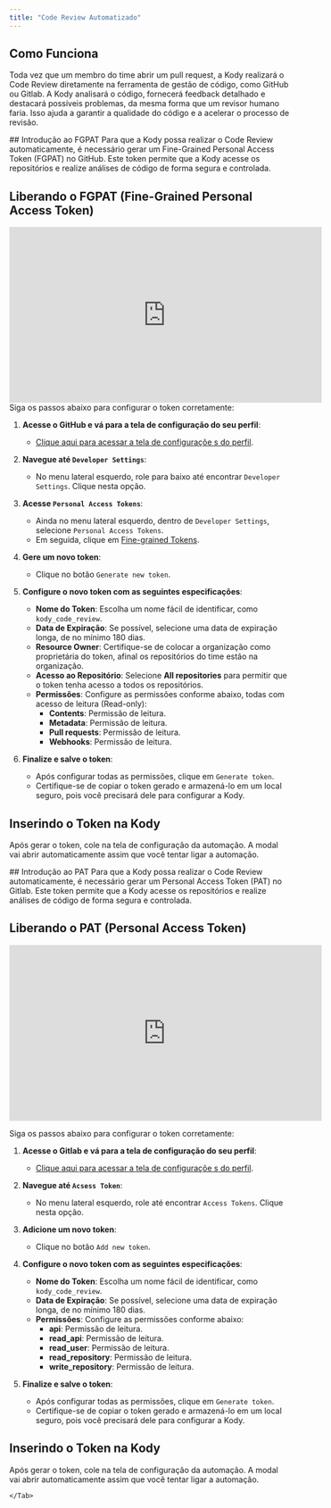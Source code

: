 ```yaml
---
title: "Code Review Automatizado"
---
```


## Como Funciona

Toda vez que um membro do time abrir um pull request, a Kody realizará o Code Review diretamente na ferramenta de gestão de código, como GitHub ou Gitlab. A Kody analisará o código, fornecerá feedback detalhado e destacará possíveis problemas, da mesma forma que um revisor humano faria. Isso ajuda a garantir a qualidade do código e a acelerar o processo de revisão.

<Tabs>
  <Tab title="Configurando no Github">
    ## Introdução ao FGPAT
Para que a Kody possa realizar o Code Review automaticamente, é necessário gerar um Fine-Grained Personal Access Token (FGPAT) no GitHub. Este token permite que a Kody acesse os repositórios e realize análises de código de forma segura e controlada.

## Liberando o FGPAT (Fine-Grained Personal Access Token)

<iframe
  width="560"
  height="315"
  src="https://www.youtube.com/embed/Imd4Qtpv8_g?si=rMK3NAkSxaW3_1n8"
  title="YouTube video player"
  frameborder="0"
  allow="accelerometer; autoplay; clipboard-write; encrypted-media; gyroscope; picture-in-picture; web-share"
  referrerpolicy="strict-origin-when-cross-origin"
  allowfullscreen
></iframe>
Siga os passos abaixo para configurar o token corretamente:

1. **Acesse o GitHub e vá para a tela de configuração do seu perfil**:

   - [Clique aqui para acessar a tela de configuraçõe s do perfil](https://github.com/settings/profile).

2. **Navegue até `Developer Settings`**:

   - No menu lateral esquerdo, role para baixo até encontrar `Developer Settings`. Clique nesta opção.

3. **Acesse `Personal Access Tokens`**:

   - Ainda no menu lateral esquerdo, dentro de `Developer Settings`, selecione `Personal Access Tokens`.
   - Em seguida, clique em [Fine-grained Tokens](https://github.com/settings/tokens?type=beta).

4. **Gere um novo token**:

   - Clique no botão `Generate new token`.

5. **Configure o novo token com as seguintes especificações**:

   - **Nome do Token**: Escolha um nome fácil de identificar, como `kody_code_review`.
   - **Data de Expiração**: Se possível, selecione uma data de expiração longa, de no mínimo 180 dias.
   - **Resource Owner**: Certifique-se de colocar a organização como proprietária do token, afinal os repositórios do time estão na organização.
   - **Acesso ao Repositório**: Selecione **All repositories** para permitir que o token tenha acesso a todos os repositórios.
   - **Permissões**: Configure as permissões conforme abaixo, todas com acesso de leitura (Read-only):
     - **Contents**: Permissão de leitura.
     - **Metadata**: Permissão de leitura.
     - **Pull requests**: Permissão de leitura.
     - **Webhooks**: Permissão de leitura.

6. **Finalize e salve o token**:
   - Após configurar todas as permissões, clique em `Generate token`.
   - Certifique-se de copiar o token gerado e armazená-lo em um local seguro, pois você precisará dele para configurar a Kody.

## Inserindo o Token na Kody

Após gerar o token, cole na tela de configuração da automação. A modal vai abrir automaticamente assim que você tentar ligar a automação.

  </Tab>
    <Tab title="Configurando no Gitlab">
     ## Introdução ao PAT
Para que a Kody possa realizar o Code Review automaticamente, é necessário gerar um Personal Access Token (PAT) no Gitlab. Este token permite que a Kody acesse os repositórios e realize análises de código de forma segura e controlada.

## Liberando o PAT (Personal Access Token)

<iframe
  width="560"
  height="315"
  src="https://www.youtube.com/embed/DZQxoibCk1I?si=pWKwZ6zpYfKGnrTE"
  title="YouTube video player"
  frameborder="0"
  allow="accelerometer; autoplay; clipboard-write; encrypted-media; gyroscope; picture-in-picture; web-share"
  referrerpolicy="strict-origin-when-cross-origin"
  allowfullscreen
></iframe>

Siga os passos abaixo para configurar o token corretamente:

1. **Acesse o Gitlab e vá para a tela de configuração do seu perfil**:

   - [Clique aqui para acessar a tela de configuraçõe s do perfil](https://gitlab.com/-/user_settings/personal_access_tokens).

2. **Navegue até `Acsess Token`**:

   - No menu lateral esquerdo, role até encontrar `Access Tokens`. Clique nesta opção.

4. **Adicione um novo token**:

   - Clique no botão `Add new token`.

5. **Configure o novo token com as seguintes especificações**:

   - **Nome do Token**: Escolha um nome fácil de identificar, como `kody_code_review`.
   - **Data de Expiração**: Se possível, selecione uma data de expiração longa, de no mínimo 180 dias.
   - **Permissões**: Configure as permissões conforme abaixo:
      - **api**: Permissão de leitura.
      - **read_api**: Permissão de leitura.
      - **read_user**: Permissão de leitura.
      - **read_repository**: Permissão de leitura.
      - **write_repository**: Permissão de leitura.

6. **Finalize e salve o token**:
   - Após configurar todas as permissões, clique em `Generate token`.
   - Certifique-se de copiar o token gerado e armazená-lo em um local seguro, pois você precisará dele para configurar a Kody.

## Inserindo o Token na Kody

Após gerar o token, cole na tela de configuração da automação. A modal vai abrir automaticamente assim que você tentar ligar a automação.

    </Tab>

</Tabs>
